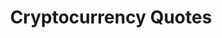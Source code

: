 ---
title: 'Cryptocurrency Quotes'
openapi: '/api-reference/market-data/crypto/en/openapi.yaml GET /market-data/v1/crypto/quote'
---